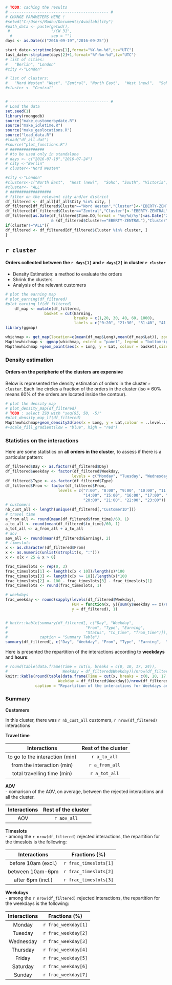 
```r
# TODO: caching the results
# ------------------------------------------- #
# CHANGE PARAMETERS HERE !
#setwd("C:/Users/Madhu/Documents/Availability")
#path_data <- paste(getwd(), 
 #                  "/CW 31", 
  #                 sep = "")
days <- as.Date(c("2016-09-19","2016-09-25"))

start_date<-strptime(days[1],format="%Y-%m-%d",tz="UTC")
last_date<-strptime(days[2]+1,format="%Y-%m-%d",tz="UTC")
# list of cities:
#   "Berlin", "London"
#city <-"London"

# list of clusters: 
#   "Nord Westen" "West", "Zentral", "North East",  "West (new)",  "Soho", "South", "Victoria", "City", "Southeast", "Camden" ,"Central"
#cluster <- "Central"


# ------------------------------------------- #
# Load the data
set.seed(1)
library(rmongodb)
source("make_customerbydate.R")
source("make_idletime.R")
source("make_geolocations.R")
source("load_data.R")
#load("df_all.dat")
#source("plot_functions.R")
# ###############
# #to be used only in standalone
# days <- c("2016-07-18","2016-07-24")
# city <-"Berlin"
# cluster<-"Nord Westen"

#city <-"London"
#clusters<-c("North East",  "West (new)",  "Soho", "South", "Victoria", "City", "Southeast", "Camden" ,"ALL")
#cluster<- "ALL"
# ##################
# filter on the relevant city and/or district
df_filtered <- df_all[df_all$City %in% city, ]
df_filtered[df_filtered$Cluster=="Nord Westen","Cluster"]<-"EBERTY-ZENTRAL"
df_filtered[df_filtered$Cluster=="Zentral","Cluster"]<-"EBERTY-ZENTRAL"
df_filtered[as.Date(df_filtered$Time.DO,format = "%m/%d/%y")<as.Date("2016-09-16") 
                    & (df_filtered$Cluster=="EBERTY-ZENTRAL"),"Cluster"]<-"Zentrallager"
if(cluster!="ALL"){
df_filtered <- df_filtered[df_filtered$Cluster %in% cluster, ]
}

```


## `r cluster`

#### Orders collected between the `r days[1]` and `r days[2]` in cluster `r cluster`

- Density Estimation: a method to evaluate the orders
- Shrink the clusters
- Analysis of the relevant customers

```r


# plot the earning map
# plot_earning(df_filtered)
#plot_earning_lf(df_filtered)
    df_map <- mutate(df_filtered, 
                 basket = cut(Earning, 
                              breaks = c(1,20, 30, 40, 60, 1000), 
                              labels = c("0:20", "21:30", "31:40", "41:60", "61:1000")))
library(ggmap)

whichmap <- get_map(location=c(mean(df_map$Long),mean(df_map$Lat)), zoom = 12,color="bw")
Mapthewhichmap <- ggmap(whichmap, extent = "panel", legend = "bottomright")
Mapthewhichmap +geom_point(aes(x = Long, y = Lat, colour = basket),size=5,data = df_map)+scale_color_discrete(name = "Basket of order in Euro")

```


### Density estimation

#### Orders on the peripherie of the clusters are expensive

Below is represented the density estimation of orders in the cluster `r cluster`. 
Each line circles a fraction of the orders in the cluster (iso = 60% means 60% of the orders are located inside the contour).

```r

# plot the density map
# plot_density_map(df_filtered)
# TODO : select ISO with "seq(95, 50, -5)"
#plot_density_map_lf(df_filtered)
Mapthewhichmap+geom_density2d(aes(x = Long, y = Lat,colour = ..level..),size=2,data = df_map, contour =TRUE,show.legend = FALSE) + geom_point(aes(x = Long, y = Lat),size=1,data = df_map)
#+scale_fill_gradient(low = "blue", high = "red")


```


### Statistics on the interactions
  
Here are some statistics on **all orders in the cluster**, to assess if there is a particular pattern:  
```r
df_filtered$Day <- as.factor(df_filtered$Day)
df_filtered$Weekday <- factor(df_filtered$Weekday, 
                             levels = c("Monday", "Tuesday", "Wednesday", "Thursday", "Friday", "Saturday", "Sunday"))
df_filtered$Type <- as.factor(df_filtered$Type)
df_filtered$From <- factor(df_filtered$From, 
                       levels = c("7:00", "8:00", "9:00", "10:00", "11:00", "12:00", "13:00", 
                                  "14:00", "15:00", "16:00", "17:00", "18:00", "19:00", 
                                  "20:00", "21:00", "22:00", "23:00"))
# customers
nb_cust_all <- length(unique(df_filtered[,"CustomerID"]))
# travel time
a_from_all <- round(mean(df_filtered$from_time)/60, 1)
a_to_all <- round(mean(df_filtered$to_time)/60, 1)
a_tot_all <- a_from_all + a_to_all
# aov
aov_all <- round(mean(df_filtered$Earning), 2)
# timeslots
x <- as.character(df_filtered$From)
x <- as.numeric(unlist(strsplit(x, ":")))
x <- x[x < 25 & x > 0]

frac_timeslots <- rep(0, 3)
frac_timeslots[1] <- length(x[x < 10])/length(x)*100
frac_timeslots[3] <- length(x[x >= 18])/length(x)*100
frac_timeslots[2] <- 100 - frac_timeslots[3] - frac_timeslots[1]
frac_timeslots <- round(frac_timeslots, 1)

# weekdays
frac_weekday <- round(sapply(levels(df_filtered$Weekday), 
                             FUN = function(x, y){sum(y$Weekday == x)/nrow(y)*100},
                             y = df_filtered), 1)


# knitr::kable(summary(df_filtered[, c("Day", "Weekday", 
#                                  "From", "Type", "Earning", 
#                                  "Status", "to_time", "from_time")]), 
#              caption = "Summary Table")
summary(df_filtered[, c("Day", "Weekday", "From", "Type", "Earning",  "to_time", "from_time")])

```



Here is presented the repartition of the interactions according to **weekdays** and **hours**:  
```r
# round(table(data.frame(Time = cut(x, breaks = c(0, 10, 17, 24)), 
#                        Weekday = df_filtered$Weekday))/nrow(df_filtered)*100, 2)
knitr::kable(round(table(data.frame(Time = cut(x, breaks = c(0, 10, 17, 24)), 
                       Weekday = df_filtered$Weekday))/nrow(df_filtered)*100, 2), 
             caption = "Repartition of the interactions for Weekdays and Time, in percentages of all the interactions")
```


### Summary

**Customers**  

In this cluster, there was `r nb_cust_all` customers, `r nrow(df_filtered)` interactions

**Travel time**  

| Interactions                          |Rest of the cluster|
|:-------------------------------------:|:-----------------:|
|   to go to the interaction (min)      |`r a_to_all`       |
|   from the interaction  (min)         |`r a_from_all`     |
|   total travelling time  (min)        | `r a_tot_all`     |

**AOV**    
- comarison of the AOV, on average, between the rejected interactions and all the cluster.

| Interactions                    |Rest of the cluster|
|:-------------------------------:|:-----------------:|
|   AOV                           | `r aov_all`       |

**Timeslots**  
- among the `r nrow(df_filtered)` rejected interactions, the repartition for the timeslots is the following:

| Interactions             |     Fractions (%)      |
|:------------------------:|:----------------------:|
|   before 10am (excl.)    | `r frac_timeslots[1]`  |
|   between 10am-6pm       | `r frac_timeslots[2]`  |
|   after 6pm (incl.)      | `r frac_timeslots[3]`  |

**Weekdays**  
- among the `r nrow(df_filtered)` rejected interactions, the repartition for the weekdays is the following:

| Interactions  |     Fractions (%)       |
|:-------------:|:-----------------------:|
|   Monday      | `r frac_weekday[1]`     |
|   Tuesday     | `r frac_weekday[2]`     |
|   Wednesday   | `r frac_weekday[3]`     |
|   Thursday    | `r frac_weekday[4]`     |
|   Friday      | `r frac_weekday[5]`     |
|   Saturday    | `r frac_weekday[6]`     |
|   Sunday      | `r frac_weekday[7]`     |











